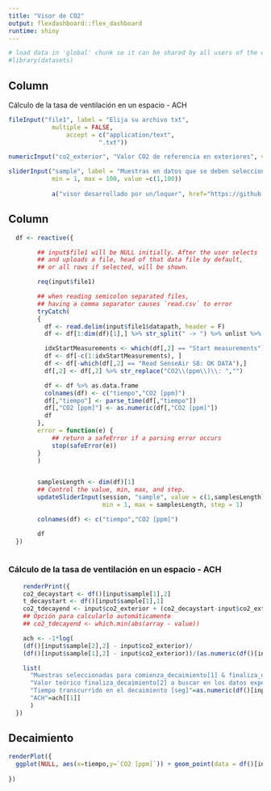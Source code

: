```yaml
---
title: "Visor de CO2"
output: flexdashboard::flex_dashboard
runtime: shiny
---
```


```r
# load data in 'global' chunk so it can be shared by all users of the dashboard
#library(datasets)
```

Column {.sidebar}
-----------------------------------------------------------------------
Cálculo de la tasa de ventilación en un espacio - ACH

```r
fileInput("file1", label = "Elija su archivo txt",
            multiple = FALSE,
                accept = c("application/text",
                         ".txt"))

numericInput("co2_exterior", "Valor CO2 de referencia en exteriores", value= 400)

sliderInput("sample", label = "Muestras en datos que se deben seleccionar, para el comienzo del decaimiento de CO2 en el espacio y donde termina de decaer la concentración:",
            min = 1, max = 100, value =c(1,100))
            
            a("visor desarrollado por un/loquer", href="https://github.com/daquina-io/calculo-tasa-ventilacion")            
```

Column
-----------------------------------------------------------------------



```r

  df <- reactive({

        ## input$file1 will be NULL initially. After the user selects
        ## and uploads a file, head of that data file by default,
        ## or all rows if selected, will be shown.

        req(input$file1)

        ## when reading semicolon separated files,
        ## having a comma separator causes `read.csv` to error
        tryCatch(
        {
          df <- read.delim(input$file1$datapath, header = F)
          df <- df[1:dim(df)[1],] %>% str_split(" -> ") %>% unlist %>% matrix(nrow = dim(df)[1], byrow = TRUE)

          idxStartMeasurements <- which(df[,2] == "Start measurements")
          df <- df[-c(1:idxStartMeasurements), ]
          df <- df[-which(df[,2] == "Read SenseAir S8: OK DATA"),]
          df[,2] <- df[,2] %>% str_replace("CO2\\(ppm\\)\\: ","")

          df <- df %>% as.data.frame
          colnames(df) <- c("tiempo","CO2 [ppm]")
          df[,"tiempo"] <- parse_time(df[,"tiempo"])
          df[,"CO2 [ppm]"] <- as.numeric(df[,"CO2 [ppm]"])
          df
        },
        error = function(e) {
            ## return a safeError if a parsing error occurs
            stop(safeError(e))
        }
        )


        samplesLength <- dim(df)[1]
        ## Control the value, min, max, and step.
        updateSliderInput(session, "sample", value = c(1,samplesLength),
                          min = 1, max = samplesLength, step = 1)

        colnames(df) <- c("tiempo","CO2 [ppm]")

        df
  })
  
```

### Cálculo de la tasa de ventilación en un espacio - ACH

```r
    renderPrint({
    co2_decaystart <- df()[input$sample[1],2]
    t_decaystart <- df()[input$sample[1],1]
    co2_tdecayend <- input$co2_exterior + (co2_decaystart-input$co2_exterior)*0.37
    ## Opción para calcularlo automáticamente
    ## co2_tdecayend <- which.min(abs(array - value))

    ach <- -1*log(
    (df()[input$sample[2],2] - input$co2_exterior)/
    (df()[input$sample[1],2] - input$co2_exterior))/(as.numeric(df()[input$sample[2],1]-df()[input$sample[1],1])/3600)

    list(
      "Muestras seleccionadas para comienza_decaimiento[1] & finaliza_decaimiento[2] del aire en el espacio" = df()[input$sample,],
      "Valor teórico finaliza_decaimiento[2] a buscar en los datos experimentales"=co2_tdecayend,
      "Tiempo transcurrido en el decaimiento [seg]"=as.numeric(df()[input$sample[2],1]-df()[input$sample[1],1]),
      "ACH"=ach[[1]]
      )
  })
```

## Decaimiento

```r

renderPlot({
  ggplot(NULL, aes(x=tiempo,y=`CO2 [ppm]`)) + geom_point(data = df()[input$sample,], size = 5, col = "red") + geom_line(data= df(), col = "blue")
    
})
```
